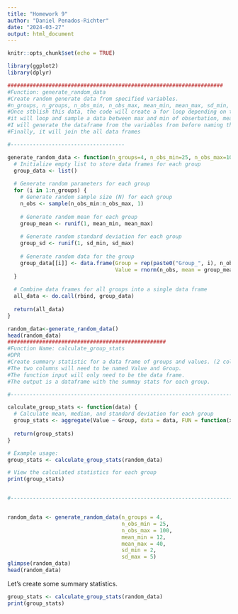 ```yaml
---
title: "Homework 9"
author: "Daniel Penados-Richter"
date: "2024-03-27"
output: html_document
---
```


```r
knitr::opts_chunk$set(echo = TRUE)

library(ggplot2)
library(dplyr)

####################################################################
#Function: generate_random_data
#Create random generate data from specified variables. 
#n_groups, n_groups, n_obs_min, n_obs_max, mean_min, mean_max, sd_min, sd_max. 
#Once stblish this data, the code will create a for loop depending on the n_groups sepecified. 
#it will loop and sample a data between max and min of obserbation, mean, and SD.
#I will generate the dataframe from the variables from before naming the group "group_[i]
#Finally, it will join the all data frames

#------------------------------------

generate_random_data <- function(n_groups=4, n_obs_min=25, n_obs_max=100, mean_min=12, mean_max=40, sd_min=2, sd_max=5) {
  # Initialize empty list to store data frames for each group
  group_data <- list()
  
  # Generate random parameters for each group
  for (i in 1:n_groups) {
    # Generate random sample size (N) for each group
    n_obs <- sample(n_obs_min:n_obs_max, 1)
    
    # Generate random mean for each group
    group_mean <- runif(1, mean_min, mean_max)
    
    # Generate random standard deviation for each group
    group_sd <- runif(1, sd_min, sd_max)
    
    # Generate random data for the group
    group_data[[i]] <- data.frame(Group = rep(paste0("Group_", i), n_obs),
                                  Value = rnorm(n_obs, mean = group_mean, sd = group_sd))
  }
  
  # Combine data frames for all groups into a single data frame
  all_data <- do.call(rbind, group_data)
  
  return(all_data)
}

random_data<-generate_random_data()
head(random_data)
##################################################
#Function Name: calculate_group_stats
#DPR
#Create summary statistic for a data frame of groups and values. (2 colums)
#The two columns will need to be named Value and Group. 
#The function input will only need to be the data frame. 
#The output is a dataframe with the summay stats for each group. 

#-------------------------------------------------------------------------

calculate_group_stats <- function(data) {
  # Calculate mean, median, and standard deviation for each group
  group_stats <- aggregate(Value ~ Group, data = data, FUN = function(x) c(mean = mean(x), median = median(x), sd = sd(x)))
  
  return(group_stats)
}

# Example usage:
group_stats <- calculate_group_stats(random_data)

# View the calculated statistics for each group
print(group_stats)


#---------------------------------------------------------------------------



```
``` r

random_data <- generate_random_data(n_groups = 4,
                                    n_obs_min = 25,
                                    n_obs_max = 100,
                                    mean_min = 12,
                                    mean_max = 40,
                                    sd_min = 2,
                                    sd_max = 5)
glimpse(random_data)
head(random_data)

```
Let's create some summary statistics. 

```r
group_stats <- calculate_group_stats(random_data)
print(group_stats)
```

